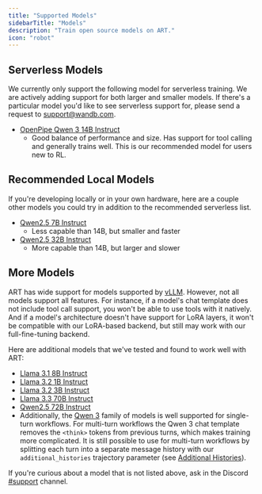 ```yaml
---
title: "Supported Models"
sidebarTitle: "Models"
description: "Train open source models on ART."
icon: "robot"
---
```


## Serverless Models

We currently only support the following model for serverless training. We are actively adding support for both larger and smaller models. If there's a particular model you'd like to see serverless support for, please send a request to support@wandb.com.

- [OpenPipe Qwen 3 14B Instruct](https://huggingface.co/OpenPipe/Qwen3-14B-Instruct)
  - Good balance of performance and size. Has support for tool calling and generally trains well. This is our recommended model for users new to RL.


## Recommended Local Models

If you're developing locally or in your own hardware, here are a couple other models you could try in addition to the recommended serverless list.

- [Qwen2.5 7B Instruct](https://huggingface.co/Qwen/Qwen2.5-7B-Instruct)
  - Less capable than 14B, but smaller and faster
- [Qwen2.5 32B Instruct](https://huggingface.co/Qwen/Qwen2.5-32B-Instruct)
  - More capable than 14B, but larger and slower

## More Models

ART has wide support for models supported by [vLLM](https://docs.vllm.ai/en/latest/models/supported_models.html). However, not all models support all features. For instance, if a model's chat template does not include tool call support, you won't be able to use tools with it natively. And if a model's architecture doesn't have support for LoRA layers, it won't be compatible with our LoRA-based backend, but still may work with our full-fine-tuning backend.

Here are additional models that we've tested and found to work well with ART:

- [Llama 3.1 8B Instruct](https://huggingface.co/meta-llama/Llama-3.1-8B-Instruct)
- [Llama 3.2 1B Instruct](https://huggingface.co/meta-llama/Llama-3.2-1B-Instruct)
- [Llama 3.2 3B Instruct](https://huggingface.co/meta-llama/Llama-3.2-3B-Instruct)
- [Llama 3.3 70B Instruct](https://huggingface.co/meta-llama/Llama-3.3-70B-Instruct)
- [Qwen2.5 72B Instruct](https://huggingface.co/Qwen/Qwen2.5-72B-Instruct)
- Additionally, the [Qwen 3](https://huggingface.co/collections/Qwen/qwen3-67dd247413f0e2e4f653967f) family of models is well supported for single-turn workflows. For multi-turn workflows the Qwen 3 chat template removes the `<think>` tokens from previous turns, which makes training more complicated. It is still possible to use for multi-turn workflows by splitting each turn into a separate message history with our `additional_histories` trajectory parameter (see [Additional Histories](/features/additional-histories)).

If you're curious about a model that is not listed above, ask in the Discord [#support](https://discord.com/channels/1359674493949448375/1359674622965973185) channel.
